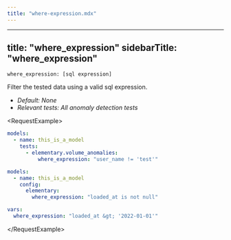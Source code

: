 ```yaml
---
title: "where-expression.mdx"
---
```


---
title: "where_expression"
sidebarTitle: "where_expression"
---

`where_expression: [sql expression]`

Filter the tested data using a valid sql expression.

- _Default: None_
- _Relevant tests: All anomaly detection tests_

&lt;RequestExample&gt;

```yml test
models:
  - name: this_is_a_model
    tests:
      - elementary.volume_anomalies:
          where_expression: "user_name != 'test'"
```

```yml model
models:
  - name: this_is_a_model
    config:
      elementary:
        where_expression: "loaded_at is not null"
```

```yml dbt_project.yml
vars:
  where_expression: "loaded_at &gt; '2022-01-01'"
```

&lt;/RequestExample&gt;
